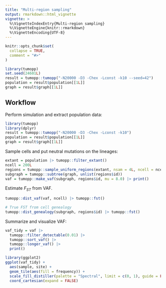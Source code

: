 ```yaml
---
title: "Multi-region sampling"
output: rmarkdown::html_vignette
vignette: >
  %\VignetteIndexEntry{Multi-region sampling}
  %\VignetteEngine{knitr::rmarkdown}
  %\VignetteEncoding{UTF-8}
---
```


```r
knitr::opts_chunk$set(
  collapse = TRUE,
  comment = "#>"
)

library(tumopp)
set.seed(24601L)
result = tumopp::tumopp("-N20000 -D3 -Chex -Lconst -k10 --seed=42")
population = result$population[[1L]]
graph = result$graph[[1L]]
```

## Workflow

Perform simulation and extract population data:

```r
library(tumopp)
library(dplyr)
result = tumopp::tumopp("-N20000 -D3 -Chex -Lconst -k10")
population = result$population[[1L]]
graph = result$graph[[1L]]
```

Sample cells and put neutral mutations on the lineages:

```r
extant = population |> tumopp::filter_extant()
ncell = 200L
regions = tumopp::sample_uniform_regions(extant, nsam = 4L, ncell = ncell)
subgraph = tumopp::subtree(graph, unlist(regions$id))
vaf = tumopp::make_vaf(subgraph, regions$id, mu = 8.0) |> print()
```

Estimate $F_{ST}$ from VAF.

```r
tumopp::dist_vaf(vaf, ncell) |> tumopp::fst()

# True FST from cell genealogy
tumopp::dist_genealogy(subgraph, regions$id) |> tumopp::fst()
```

Summarize and visualize VAF:

```r
vaf_tidy = vaf |>
  tumopp::filter_detectable(0.01) |>
  tumopp::sort_vaf() |>
  tumopp::longer_vaf() |>
  print()

library(ggplot2)
ggplot(vaf_tidy) +
  aes(sample, site) +
  geom_tile(aes(fill = frequency)) +
  scale_fill_distiller(palette = "Spectral", limit = c(0, 1), guide = FALSE) +
  coord_cartesian(expand = FALSE)
```
